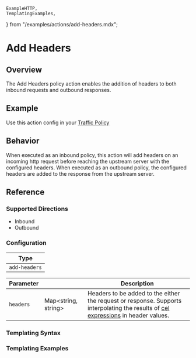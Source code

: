 	ExampleHTTP,
	TemplatingExamples,
} from "/examples/actions/add-headers.mdx";

# Add Headers

## Overview

The Add Headers policy action enables the addition of headers to both inbound requests and outbound responses.

## Example

Use this action config in your [Traffic Policy](/docs/http/traffic-policy/index.mdx)

<ExampleHTTP />

## Behavior

When executed as an inbound policy, this action will add headers on an incoming http request before reaching the upstream server with
the configured headers. When executed as an outbound policy, the configured headers are added to the response from the upstream server.

## Reference

### Supported Directions

- Inbound
- Outbound

### Configuration

| Type          |
| ------------- |
| `add-headers` |

| Parameter | &nbsp;                    | Description                                                                                                                                              |
| --------- | ------------------------- | -------------------------------------------------------------------------------------------------------------------------------------------------------- |
| `headers` | Map&lt;string, string&gt; | Headers to be added to the either the request or response. Supports interpolating the results of [cel expressions](#templating-syntax) in header values. |

### Templating Syntax

<CelTemplateSyntaxExplanation />

### Templating Examples

<TemplatingExamples />
